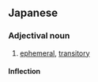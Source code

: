 ==Japanese==
{{ja-kanjitab|刹|那|的}}

===Adjectival noun===
{{ja-adj|せつなてき|decl=な}}

# [[ephemeral]], [[transitory]]

====Inflection====
{{ja-na|刹那的|せつなてき|setsunateki}}